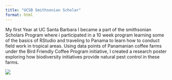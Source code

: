 ```yaml
---
title: "UCSB Smithsonian Scholar"
format: html
---
```


My first Year at UC Santa Barbara I became a part of the smithsonian Scholars Program where i participated in a 10 week program learning some of the basics of RStudio and traveling to Panama to learn how to conduct field work in tropical areas. Using data points of Panamanian coffee farms under the Bird Friendly Coffee Program initiative, I created a research poster exploring how biodiversity initiatives provide natural pest control in these farms.

![](Arantza_Lira_Edison_Poster_2023_(1).jpg)

